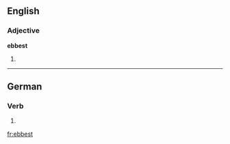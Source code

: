 ==English==

===Adjective===
'''ebbest'''

# {{superlative of|ebb}}

----

==German==

===Verb===
{{infl|de}}

# {{de-verb form of|ebben|2|s|k1}}

[[fr:ebbest]]